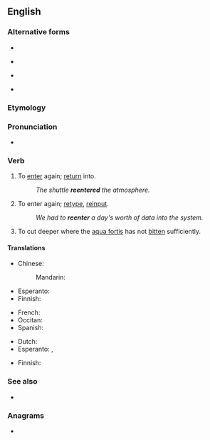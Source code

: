 {{also|reënter|re-enter}}
==English==

===Alternative forms===
* {{l|en|re-enter}}
* {{l|en|re-entre}} {{qualifier|obsolete}}
* {{l|en|reentre}} {{qualifier|obsolete}}
* {{l|en|reënter}}

===Etymology===
{{prefix|en|re|enter}}

===Pronunciation===
* {{rhymes|en|ɛntə(ɹ)|s=3}}

===Verb===
{{en-verb}}

# {{lb|en|ambitransitive}} To [[enter]] again; [[return]] into.
#: ''The shuttle '''reentered''' the atmosphere.''
# {{lb|en|transitive|computing}} To enter again; [[retype]], [[reinput]].
#: ''We had to '''reenter''' a day's worth of data into the system.''
# {{lb|en|ambitransitive|engraving}} To cut deeper where the [[aqua fortis]] has not [[bite|bitten]] sufficiently.

====Translations====
{{trans-top|to enter again}}
* Chinese:
*: Mandarin: {{t+|cmn|再入|tr=zàirù}}
* Esperanto: {{t|eo|reeniri}}
* Finnish: {{t+|fi|palata}}
{{trans-mid}}
* French: {{t+|fr|rentrer}}
* Occitan: {{t|oc|rintrar}}
* Spanish: {{t+|es|reingresar}}
{{trans-bottom}}

{{trans-top|(computing) to enter again}}
* Dutch: {{t|nl|[[opnieuw]] [[invoeren]]}}
* Esperanto: {{t|eo|reenigi}}, {{t|eo|re-entajpi}}
{{trans-mid}}
* Finnish: {{t|fi|[[syöttää]] [[uudelleen]]}}
{{trans-bottom}}

===See also===
* {{l|en|reentry}}

===Anagrams===
* {{anagrams|en|a=eeenrrt|enterer|re-entre|reentre|terreen|terrene}}

{{cln|en|terms with vowel pseudo-digraphs}}